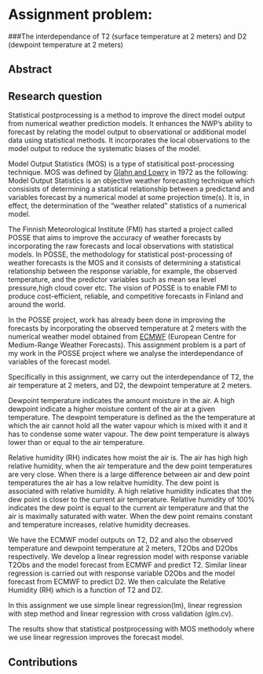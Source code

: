 #  Assignment problem: 
###The interdependance of T2 (surface temperature at 2 meters) and D2 (dewpoint temperature at 2 meters)

## Abstract

## Research question

Statistical postprocessing is a method to improve the direct model output from numerical weather prediction models. It enhances the NWP's ability to forecast by relating the model output to observational or additional model data using statistical methods. It incorporates the local observations to the model output to reduce the systematic biases of the model.

Model Output Statistics (MOS) is a type of statisitical post-processing technique.  MOS was defined by [Glahn and Lowry](http://journals.ametsoc.org/doi/pdf/10.1175/1520-0450%281972%29011%3C1203%3ATUOMOS%3E2.0.CO%3B2) in 1972 as the following: 
Model Output Statistics is an objective weather forecasting technique which consisists of determining a statistical relationship between a predictand and variables forecast by a numerical model at some projection time(s). It is, in effect, the determination of the "weather related" statistics of a numerical model. 

The Finnish Meteorological Institute (FMI) has started a project called POSSE that aims  to improve the accuracy of weather forecasts by incorporating the raw forecasts and local observations  with statistical models. In POSSE, the  methodology for statistical post-processing of weather forecasts is the MOS and it  consists of determining a statistical relationship between the response variable, for example, the  observed temperature, and the predictor variables such as  mean sea level pressure,high cloud cover etc. The vision of POSSE is to enable FMI to produce cost-efficient, reliable, and competitive forecasts in Finland and around the world.

In the POSSE project, work has already been done in improving the forecasts by incorporating the observed temperature at 2 meters with the numerical weather model obtained from [ECMWF](www.ecmwf.int) (European Centre for Medium-Range Weather Forecasts). This assignment problem is a part of my work in the POSSE project where we analyse the interdependance of variables of the forecast model. 
 
Specifically in this assignment, we carry out the interdependance of T2, the air temperature at 2 meters, and D2, the dewpoint temperature at 2 meters.  

Dewpoint temperature  indicates the amount moisture in the air. A high dewpoint indicate a higher moisture content of the air at a given temperature. The dewpoint temperature is defined as the the temperature at which the air cannot hold all the water vapour which is mixed with it and it has to condense some water vapour. The dew point temperature is always lower than or equal to the air temperature.

Relative humidity (RH) indicates how moist the air is. The air has high high relative humidity, when the air temperature and the dew point temperatures are very close.  When there is a large difference between air and dew point temperatures the air has a low  relaitve humidity.
The dew point is associated with relative humidity. A high relative humidity indicates that the dew point is closer to the current air temperature. Relative humidity of 100% indicates the dew point is equal to the current air temperature and that the air is maximally saturated with water. When the dew point remains constant and temperature increases, relative humidity decreases.

We have the ECMWF model outputs on T2, D2 and also the observed temperature and dewpoint temperature at 2 meters,  T2Obs and D2Obs respectively. We develop a linear regression model with response variable T2Obs and the model forecast from ECMWF and predict T2.  Similar linear regression is carried out with response variable  D2Obs and the model forecast from ECMWF to predict D2.  We then calculate the Relative Humidity (RH) which is a function of T2 and D2.

In this assignment we use simple linear regression(lm), linear regression with step method and linear regression with cross validation (glm.cv). 

The results show that statistical postprocessing with MOS methodoly where we use linear regression improves the forecast model.

## Contributions